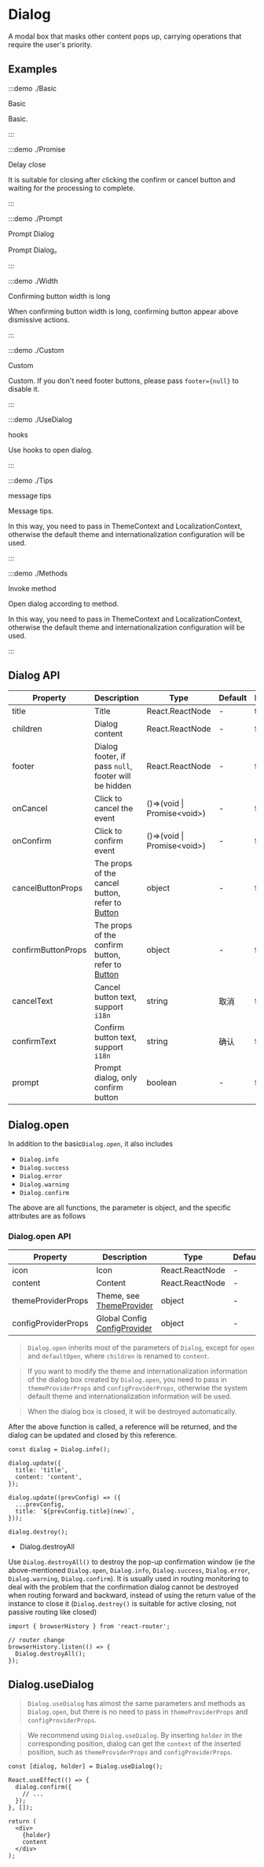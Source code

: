 # Dialog

A modal box that masks other content pops up, carrying operations that require the user's priority.

## Examples

:::demo ./Basic

Basic

Basic.

:::

:::demo ./Promise

Delay close

It is suitable for closing after clicking the confirm or cancel button and waiting for the processing to complete.

:::

:::demo ./Prompt

Prompt Dialog

Prompt Dialog。

:::

:::demo ./Width

Confirming button width is long

When confirming button width is long, confirming button appear above dismissive actions.

:::

:::demo ./Custom

Custom

Custom. If you don't need footer buttons, please pass `footer={null}` to disable it.

:::

:::demo ./UseDialog

hooks

Use hooks to open dialog.

:::

:::demo ./Tips

message tips

Message tips.

In this way, you need to pass in ThemeContext and LocalizationContext, otherwise the default theme and internationalization configuration will be used.

:::

:::demo ./Methods

Invoke method

Open dialog according to method.

In this way, you need to pass in ThemeContext and LocalizationContext, otherwise the default theme and internationalization configuration will be used.

:::

## Dialog API

| Property | Description | Type | Default | Require |
| --- | --- | --- | --- | --- |
| title | Title | React.ReactNode | - | true |
| children | Dialog content | React.ReactNode | - | false |
| footer | Dialog footer, if pass `null`, footer will be hidden | React.ReactNode | - | false |
| onCancel | Click to cancel the event | ()=>(void \| Promise\<void\>) | - | false |
| onConfirm | Click to confirm event | ()=>(void \| Promise\<void\>) | - | false |
| cancelButtonProps | The props of the cancel button, refer to [Button](/components/Button) | object | - | false |
| confirmButtonProps | The props of the confirm button, refer to [Button](/components/Button) | object | - | false |
| cancelText | Cancel button text, support `i18n` | string | 取消 | false |
| confirmText | Confirm button text, support `i18n` | string | 确认 | false |
| prompt | Prompt dialog, only confirm button | boolean | - | false |

## Dialog.open

In addition to the basic`Dialog.open`, it also includes

- `Dialog.info`
- `Dialog.success`
- `Dialog.error`
- `Dialog.warning`
- `Dialog.confirm`

The above are all functions, the parameter is object, and the specific attributes are as follows

### Dialog.open API

| Property | Description | Type | Default | Require |
| --- | --- | --- | --- | --- |
| icon | Icon | React.ReactNode | - | false |
| content | Content | React.ReactNode | - | false |
| themeProviderProps | Theme, see [ThemeProvider](/components/ThemeProvider) | object | - | false |
| configProviderProps | Global Config [ConfigProvider](//componentsConfigProvider) | object | - | false |

> `Dialog.open` inherits most of the parameters of `Dialog`, except for `open` and `defaultOpen`, where `children` is renamed to `content`.

> If you want to modify the theme and internationalization information of the dialog box created by `Dialog.open`, you need to pass in `themeProviderProps` and `configProviderProps`, otherwise the system default theme and internationalization information will be used.

> When the dialog box is closed, it will be destroyed automatically.

After the above function is called, a reference will be returned, and the dialog can be updated and closed by this reference.

```tsx
const dialog = Dialog.info();

dialog.update({
  title: 'title',
  content: 'content',
});

dialog.update((prevConfig) => ({
  ...prevConfig,
  title: `${prevConfig.title}(new)`,
}));

dialog.destroy();
```

- Dialog.destroyAll

Use `Dialog.destroyAll()` to destroy the pop-up confirmation window (ie the above-mentioned `Dialog.open`, `Dialog.info`, `Dialog.success`, `Dialog.error`, `Dialog.warning`, `Dialog.confirm`). It is usually used in routing monitoring to deal with the problem that the confirmation dialog cannot be destroyed when routing forward and backward, instead of using the return value of the instance to close it (`Dialog.destroy()` is suitable for active closing, not passive routing like closed)

```tsx
import { browserHistory } from 'react-router';

// router change
browserHistory.listen(() => {
  Dialog.destroyAll();
});
```

## Dialog.useDialog

> `Dialog.useDialog` has almost the same parameters and methods as `Dialog.open`, but there is no need to pass in `themeProviderProps` and `configProviderProps`.

> We recommend using `Dialog.useDialog`. By inserting `holder` in the corresponding position, dialog can get the `context` of the inserted position, such as `themeProviderProps` and `configProviderProps`.

```tsx
const [dialog, holder] = Dialog.useDialog();

React.useEffect(() => {
  dialog.confirm({
    // ...
  });
}, []);

return (
  <div>
    {holder}
    content
  </div>
);
```
